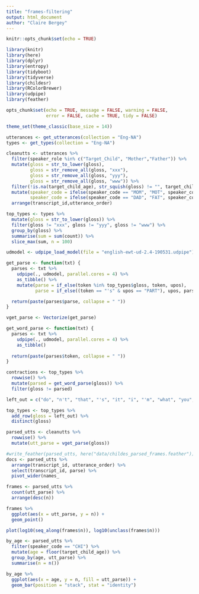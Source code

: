 ```yaml
---
title: "frames-filtering"
output: html_document
author: "Claire Bergey"
---
```


```r
knitr::opts_chunk$set(echo = TRUE)

library(knitr)
library(here)
library(dplyr)
library(entropy)
library(tidyboot)
library(tidyverse)
library(childesr)
library(RColorBrewer)
library(udpipe)
library(feather)

opts_chunk$set(echo = TRUE, message = FALSE, warning = FALSE, 
               error = FALSE, cache = TRUE, tidy = FALSE)

theme_set(theme_classic(base_size = 14))
```

```r
utterances <- get_utterances(collection = "Eng-NA")
types <- get_types(collection = "Eng-NA") 

cleanutts <- utterances %>%
  filter(speaker_role %in% c("Target_Child", "Mother","Father")) %>%
  mutate(gloss = str_to_lower(gloss),
         gloss = str_remove_all(gloss, "xxx"),
         gloss = str_remove_all(gloss, "yyy"),
         gloss = str_remove_all(gloss, "www")) %>%
  filter(!is.na(target_child_age), str_squish(gloss) != "", target_child_age <= 60) %>%
  mutate(speaker_code = ifelse(speaker_code == "MOM", "MOT", speaker_code),
         speaker_code = ifelse(speaker_code == "DAD", "FAT", speaker_code)) %>%
  arrange(transcript_id,utterance_order)

top_types <- types %>%
  mutate(gloss = str_to_lower(gloss)) %>%
  filter(gloss != "xxx", gloss != "yyy", gloss != "www") %>%
  group_by(gloss) %>%
  summarise(sum = sum(count)) %>%
  slice_max(sum, n = 100)
```

```r
udmodel <- udpipe_load_model(file = "english-ewt-ud-2.4-190531.udpipe")

get_parse <- function(txt) {
  parses <- txt %>%
    udpipe(., udmodel, parallel.cores = 4) %>%
    as_tibble() %>%
    mutate(parse = if_else(token %in% top_types$gloss, token, upos),
           parse = if_else((token == "'s" & upos == "PART"), upos, parse))

  return(paste(parses$parse, collapse = " "))
}

vget_parse <- Vectorize(get_parse)

get_word_parse <- function(txt) {
  parses <- txt %>%
    udpipe(., udmodel, parallel.cores = 4) %>%
    as_tibble()
  
  return(paste(parses$token, collapse = " "))
}

contractions <- top_types %>%
  rowwise() %>%
  mutate(parsed = get_word_parse(gloss)) %>%
  filter(gloss != parsed)

left_out = c("do", "n't", "that", "'s", "it", "i", "'m", "what", "you", "'re", "let", "he")

top_types <- top_types %>%
  add_row(gloss = left_out) %>%
  distinct(gloss)

```

```r
parsed_utts <- cleanutts %>%
  rowwise() %>%
  mutate(utt_parse = vget_parse(gloss))
```

```r
#write_feather(parsed_utts, here("data/childes_parsed_frames.feather"))
docs <- parsed_utts %>%
  arrange(transcript_id, utterance_order) %>%
  select(transcript_id, parse) %>%
  pivot_wider(names_
```

```r
frames <- parsed_utts %>%
  count(utt_parse) %>%
  arrange(desc(n))

frames %>%
  ggplot(aes(x = utt_parse, y = n)) +
  geom_point()

plot(log10(seq_along(frames$n)), log10(unclass(frames$n)))

```

```r
by_age <- parsed_utts %>%
  filter(speaker_code == "CHI") %>%
  mutate(age = floor(target_child_age)) %>%
  group_by(age, utt_parse) %>%
  summarise(n = n())

by_age %>%
  ggplot(aes(x = age, y = n, fill = utt_parse)) +
  geom_bar(position = "stack", stat = "identity")

```